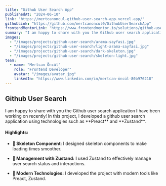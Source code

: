 ```yaml
---
title: "Github User Search App"
publishedAt: "2024-06-10"
link: "https://mertcanoncul-github-user-search-app.vercel.app/"
githubLink: "https://github.com/mertcanoncul0/GithubUserSearchApp"
frontendMentorLink: "https://www.frontendmentor.io/solutions/github-user-search-app-K5AgDxrw4m"
summary: "I am happy to share with you the Github user search application I have been working on recently!"
images:
  - "/images/projects/github-user-search/arama-sayfasi.jpg"
  - "/images/projects/github-user-search/light-arama-sayfasi.jpg"
  - "/images/projects/github-user-search/dark-skeleton.jpg"
  - "/images/projects/github-user-search/skeleton-light.jpg"
team:
  - name: "Mertcan Öncül"
    role: "Frontend Developer"
    avatar: "/images/avatar.jpg"
    linkedIn: "https://www.linkedin.com/in/mertcan-öncül-80b976218"
---
```


## Github User Search

<p>
  I am happy to share with you the Github user search application I have been
  working on recently! In this project, I developed a github user search
  application using technologies such as **Preact** and **Zustand**.
</p>

#### Highlights:

- **🎨 Skeleton Component**: I designed skeleton components to make loading times smoother.

- **🔄 Management with Zustand:** I used Zustand to effectively manage user search status and interactions.

- **📜 Modern Technologies:** I developed the project with modern tools like Preact, Zustand.
